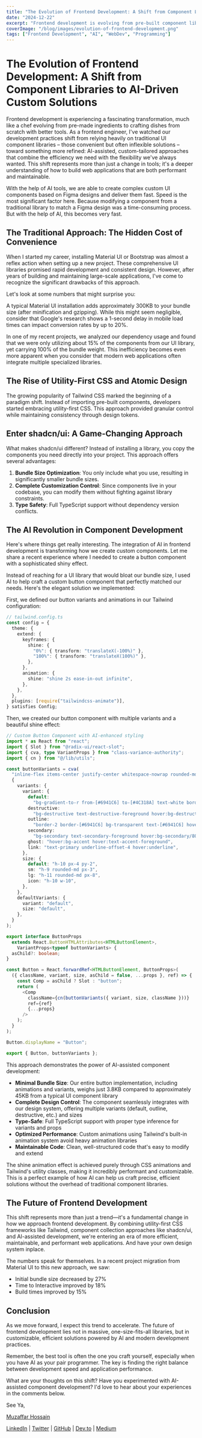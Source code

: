 ```yaml
---
title: "The Evolution of Frontend Development: A Shift from Component Libraries to AI-Driven Custom Solutions"
date: "2024-12-22"
excerpt: "Frontend development is evolving from pre-built component libraries to AI-assisted custom solutions, enabling developers to craft efficient, design-perfect web applications faster than ever before."
coverImage: "/blog/images/evolution-of-frontend-development.png"
tags: ["Frontend Development", "AI", "WebDev", "Programming"]
---
```


# The Evolution of Frontend Development: A Shift from Component Libraries to AI-Driven Custom Solutions

Frontend development is experiencing a fascinating transformation, much like a chef evolving from pre-made ingredients to crafting dishes from scratch with better tools. As a frontend engineer, I've watched our development practices shift from relying heavily on traditional UI component libraries – those convenient but often inflexible solutions – toward something more refined: AI-assisted, custom-tailored approaches that combine the efficiency we need with the flexibility we've always wanted. This shift represents more than just a change in tools; it's a deeper understanding of how to build web applications that are both performant and maintainable.

With the help of AI tools, we are able to create complex custom UI components based on Figma designs and deliver them fast. Speed is the most significant factor here. Because modifying a component from a traditional library to match a Figma design was a time-consuming process. But with the help of AI, this becomes very fast.

## The Traditional Approach: The Hidden Cost of Convenience

When I started my career, installing Material UI or Bootstrap was almost a reflex action when setting up a new project. These comprehensive UI libraries promised rapid development and consistent design. However, after years of building and maintaining large-scale applications, I've come to recognize the significant drawbacks of this approach.

Let's look at some numbers that might surprise you:

A typical Material UI installation adds approximately 300KB to your bundle size (after minification and gzipping). While this might seem negligible, consider that Google's research shows a 1-second delay in mobile load times can impact conversion rates by up to 20%.

In one of my recent projects, we analyzed our dependency usage and found that we were only utilizing about 15% of the components from our UI library, yet carrying 100% of the bundle weight. This inefficiency becomes even more apparent when you consider that modern web applications often integrate multiple specialized libraries.

## The Rise of Utility-First CSS and Atomic Design

The growing popularity of Tailwind CSS marked the beginning of a paradigm shift. Instead of importing pre-built components, developers started embracing utility-first CSS. This approach provided granular control while maintaining consistency through design tokens.

## Enter shadcn/ui: A Game-Changing Approach

What makes shadcn/ui different? Instead of installing a library, you copy the components you need directly into your project. This approach offers several advantages:

1. **Bundle Size Optimization**: You only include what you use, resulting in significantly smaller bundle sizes.
2. **Complete Customization Control**: Since components live in your codebase, you can modify them without fighting against library constraints.
3. **Type Safety**: Full TypeScript support without dependency version conflicts.

## The AI Revolution in Component Development

Here's where things get really interesting. The integration of AI in frontend development is transforming how we create custom components. Let me share a recent experience where I needed to create a button component with a sophisticated shiny effect.

Instead of reaching for a UI library that would bloat our bundle size, I used AI to help craft a custom button component that perfectly matched our needs. Here's the elegant solution we implemented:

First, we defined our button variants and animations in our Tailwind configuration:

```typescript
// tailwind.config.ts
const config = {
  theme: {
    extend: {
      keyframes: {
        shine: {
          "0%": { transform: "translateX(-100%)" },
          "100%": { transform: "translateX(100%)" },
        },
      },
      animation: {
        shine: "shine 2s ease-in-out infinite",
      },
    },
  },
  plugins: [require("tailwindcss-animate")],
} satisfies Config;
```

Then, we created our button component with multiple variants and a beautiful shine effect:

```typescript
// Custom Button Component with AI-enhanced styling
import * as React from "react";
import { Slot } from "@radix-ui/react-slot";
import { cva, type VariantProps } from "class-variance-authority";
import { cn } from "@/lib/utils";

const buttonVariants = cva(
  "inline-flex items-center justify-center whitespace-nowrap rounded-md text-sm font-medium ring-offset-background transition-colors focus-visible:outline-none focus-visible:ring-2 focus-visible:ring-ring focus-visible:ring-offset-2 disabled:pointer-events-none disabled:opacity-50",
  {
    variants: {
      variant: {
        default:
          "bg-gradient-to-r from-[#6941C6] to-[#4C318A] text-white border-transparent",
        destructive:
          "bg-destructive text-destructive-foreground hover:bg-destructive/90",
        outline:
          "border-2 border-[#6941C6] bg-transparent text-[#6941C6] hover:bg-[#6941C6]/10 transition-all duration-300",
        secondary:
          "bg-secondary text-secondary-foreground hover:bg-secondary/80",
        ghost: "hover:bg-accent hover:text-accent-foreground",
        link: "text-primary underline-offset-4 hover:underline",
      },
      size: {
        default: "h-10 px-4 py-2",
        sm: "h-9 rounded-md px-3",
        lg: "h-11 rounded-md px-8",
        icon: "h-10 w-10",
      },
    },
    defaultVariants: {
      variant: "default",
      size: "default",
    },
  }
);

export interface ButtonProps
  extends React.ButtonHTMLAttributes<HTMLButtonElement>,
    VariantProps<typeof buttonVariants> {
  asChild?: boolean;
}

const Button = React.forwardRef<HTMLButtonElement, ButtonProps>(
  ({ className, variant, size, asChild = false, ...props }, ref) => {
    const Comp = asChild ? Slot : "button";
    return (
      <Comp
        className={cn(buttonVariants({ variant, size, className }))}
        ref={ref}
        {...props}
      />
    );
  }
);

Button.displayName = "Button";

export { Button, buttonVariants };
```

This approach demonstrates the power of AI-assisted component development:

- **Minimal Bundle Size**: Our entire button implementation, including animations and variants, weighs just 3.8KB compared to approximately 45KB from a typical UI component library
- **Complete Design Control**: The component seamlessly integrates with our design system, offering multiple variants (default, outline, destructive, etc.) and sizes
- **Type-Safe**: Full TypeScript support with proper type inference for variants and props
- **Optimized Performance**: Custom animations using Tailwind's built-in animation system avoid heavy animation libraries
- **Maintainable Code**: Clean, well-structured code that's easy to modify and extend

The shine animation effect is achieved purely through CSS animations and Tailwind's utility classes, making it incredibly performant and customizable. This is a perfect example of how AI can help us craft precise, efficient solutions without the overhead of traditional component libraries.

## The Future of Frontend Development

This shift represents more than just a trend—it's a fundamental change in how we approach frontend development. By combining utility-first CSS frameworks like Tailwind, component collection approaches like shadcn/ui, and AI-assisted development, we're entering an era of more efficient, maintainable, and performant web applications. And have your own design system inplace.

The numbers speak for themselves. In a recent project migration from Material UI to this new approach, we saw:

- Initial bundle size decreased by 27%
- Time to Interactive improved by 18%
- Build times improved by 15%

## Conclusion

As we move forward, I expect this trend to accelerate. The future of frontend development lies not in massive, one-size-fits-all libraries, but in customizable, efficient solutions powered by AI and modern development practices.

Remember, the best tool is often the one you craft yourself, especially when you have AI as your pair programmer. The key is finding the right balance between development speed and application performance.

What are your thoughts on this shift? Have you experimented with AI-assisted component development? I'd love to hear about your experiences in the comments below.

See Ya,

[Muzaffar Hossain](https://www.muzaffarhossain.com/)

[LinkedIn](https://www.linkedin.com/in/muzaffarhossain) | [Twitter](https://x.com/iammuzaffar640) | [GitHub](https://github.com/muzaffar640) | [Dev.to](https://dev.to/muzaffar640) | [Medium](https://medium.com/@muzaffar640)
